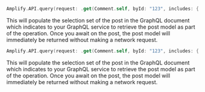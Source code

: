 <BlockSwitcher>

<Block name="Async/Await">

```swift
Amplify.API.query(request: .get(Comment.self, byId: "123", includes: { comment in [comment.post] }))
```

This will populate the selection set of the post in the GraphQL document which indicates to your GraphQL service to retrieve the post model as part of the operation. Once you await on the post, the post model will immediately be returned without making a network request.


</Block>

<Block name="Combine">

```swift
Amplify.API.query(request: .get(Comment.self, byId: "123", includes: { comment in [comment.post] }))
```

This will populate the selection set of the post in the GraphQL document which indicates to your GraphQL service to retrieve the post model as part of the operation. Once you await on the post, the post model will immediately be returned without making a network request.


</Block>

</BlockSwitcher>
